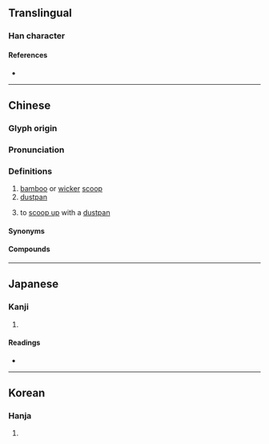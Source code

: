 {{character info}}
==Translingual==

===Han character===
{{Han char|rn=102|rad=田|as=05|sn=10|four=23603|canj=IKW|ids=⿱厶奋}}

====References====
* {{Han ref|kx=0761.060|dkj=21809|dj=1171.020|hdz=42539.060|uh=755A|ud=30042|bh=AF63|bd=44899}}

----

==Chinese==
{{zh-forms}}

===Glyph origin===
{{Han etym}}

===Pronunciation===
{{zh-pron
|m=běn
|c=bun2
|h=pfs=
|md=
|mn=phún
|w=
|mc=y
|oc=y
|cat=n,v
}}

===Definitions===
{{zh-hanzi}}

# [[bamboo]] or [[wicker]] [[scoop]]
# [[dustpan]]
# {{lb|zh|dialectal}} to [[scoop up]] with a [[dustpan]]

====Synonyms====
{{zh-dial|簸箕}}

====Compounds====
{{zh-der|畚斗|畚箕|畚鍤|箕畚|畚築}}

----

==Japanese==

===Kanji===
{{ja-kanji|grade=|rs=田05}}

# {{rfdef|ja|sort=田05}}

====Readings====
* {{ja-readings|on=[[ほん]] (hon)|kun=[[ふご]] (fugo)|nanori=}}

----

==Korean==

===Hanja===
{{ko-hanja|hangeul=분|eumhun=|rv=bun|mr=pun|y=pun}}

# {{rfdef|ko|sort=田05}}